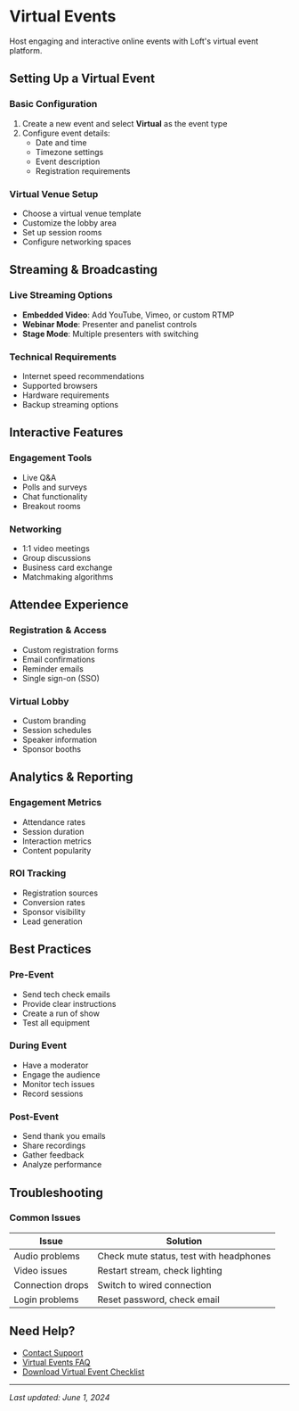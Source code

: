 # Virtual Events

Host engaging and interactive online events with Loft's virtual event platform.

## Setting Up a Virtual Event

### Basic Configuration
1. Create a new event and select **Virtual** as the event type
2. Configure event details:
   - Date and time
   - Timezone settings
   - Event description
   - Registration requirements

### Virtual Venue Setup
- Choose a virtual venue template
- Customize the lobby area
- Set up session rooms
- Configure networking spaces

## Streaming & Broadcasting

### Live Streaming Options
- **Embedded Video**: Add YouTube, Vimeo, or custom RTMP
- **Webinar Mode**: Presenter and panelist controls
- **Stage Mode**: Multiple presenters with switching

### Technical Requirements
- Internet speed recommendations
- Supported browsers
- Hardware requirements
- Backup streaming options

## Interactive Features

### Engagement Tools
- Live Q&A
- Polls and surveys
- Chat functionality
- Breakout rooms

### Networking
- 1:1 video meetings
- Group discussions
- Business card exchange
- Matchmaking algorithms

## Attendee Experience

### Registration & Access
- Custom registration forms
- Email confirmations
- Reminder emails
- Single sign-on (SSO)

### Virtual Lobby
- Custom branding
- Session schedules
- Speaker information
- Sponsor booths

## Analytics & Reporting

### Engagement Metrics
- Attendance rates
- Session duration
- Interaction metrics
- Content popularity

### ROI Tracking
- Registration sources
- Conversion rates
- Sponsor visibility
- Lead generation

## Best Practices

### Pre-Event
- Send tech check emails
- Provide clear instructions
- Create a run of show
- Test all equipment

### During Event
- Have a moderator
- Engage the audience
- Monitor tech issues
- Record sessions

### Post-Event
- Send thank you emails
- Share recordings
- Gather feedback
- Analyze performance

## Troubleshooting

### Common Issues
| Issue | Solution |
|-------|----------|
| Audio problems | Check mute status, test with headphones |
| Video issues | Restart stream, check lighting |
| Connection drops | Switch to wired connection |
| Login problems | Reset password, check email |

## Need Help?
- [Contact Support](/troubleshooting/contact-support)
- [Virtual Events FAQ](/troubleshooting/faq#virtual)
- [Download Virtual Event Checklist](#)

---
*Last updated: June 1, 2024*
